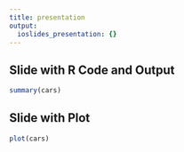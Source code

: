 ```yaml
---
title: presentation
output:
  ioslides_presentation: {}
---
```


## Slide with R Code and Output

```r
summary(cars)
```

## Slide with Plot

```r
plot(cars)
```

